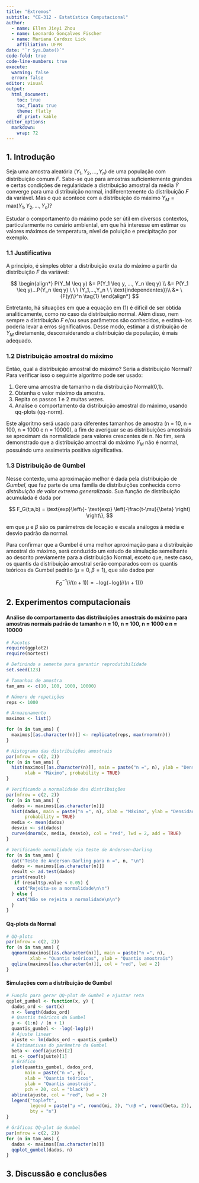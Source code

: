 ```yaml
---
title: "Extremos"
subtitle: "CE-312 - Estatística Computacional"
author: 
  - name: Ellen Jieyi Zhou
  - name: Leonardo Gonçalves Fischer
  - name: Mariana Cardozo Lick
    affiliation: UFPR
date: "`r Sys.Date()`"
code-fold: true
code-line-numbers: true
execute: 
  warning: false
  error: false
editor: visual
output: 
  html_document:
    toc: true
    toc_float: true
    theme: flatly
    df_print: kable
editor_options: 
  markdown: 
    wrap: 72
---
```


## 1. Introdução

Seja uma amostra aleatória $(Y_1, Y_2, ..., Y_n)$ de uma população com
distribuição comum $F$. Sabe-se que para amostras suficientemente
grandes e certas condições de regularidade a distribuição amostral da
média $\bar Y$ converge para uma distribuição normal, indiferentemente
da distribuição $F$ da variável. Mas o que acontece com a distribuição
do máximo $Y_M = \text{max}(Y_1, Y_2, ..., Y_n)?$

Estudar o comportamento do máximo pode ser útil em diversos contextos,
particularmente no cenário ambiental, em que há interesse em estimar os
valores máximos de temperatura, nível de poluição e precipitação por
exemplo.

### 1.1 Justificativa

A princípio, é simples obter a distribuição exata do máximo a partir da
distribuição $F$ da variável:

$$
\begin{align*}
P(Y_M \leq y) &= P(Y_1 \leq y, ..., Y_n \leq y) \\
&= P(Y_1 \leq y)...P(Y_n \leq y) \ \ \ (Y_1,...,Y_n \ \ \text{independentes})\\
&= \{F(y)\}^n \tag{1}
\end{align*} 
$$

Entretanto, há situações em que a equação em (1) é difícil de ser obtida
analiticamente, como no caso da distribuição normal. Além disso, nem
sempre a distribuição $F$ e/ou seus parâmetros são conhecidos, e
estimá-los poderia levar a erros significativos. Desse modo, estimar a
distribuição de $Y_M$ diretamente, desconsiderando a distribuição da
população, é mais adequado.

### 1.2 Distribuição amostral do máximo

Então, qual a distribuição amostral do máximo? Seria a distribuição
Normal? Para verificar isso o seguinte algoritmo pode ser usado:

1.  Gere uma amostra de tamanho n da distribuição Normal(0,1).
2.  Obtenha o valor máximo da amostra.
3.  Repita os passos 1 e 2 muitas vezes.
4.  Analise o comportamento da distribuição amostral do máximo, usando
    qq-plots (qq-norm).

Este algoritmo será usado para diferentes tamanhos de amostra (n = 10, n
= 100, n = 1000 e n = 10000), a fim de averiguar se as distribuições
amostrais se aproximam da normalidade para valores crescentes de n. No
fim, será demonstrado que a distribuição amostral do máximo $Y_M$ não é
normal, possuindo uma assimetria positiva significativa.

### 1.3 Distribuição de Gumbel

Nesse contexto, uma aproximação melhor é dada pela distribuição de
*Gumbel*, que faz parte de uma família de distribuições conhecida como
*distribuição de valor extremo generalizado*. Sua função de distribuição
acumulada é dada por

$$
F_G(t;a,b) = \text{exp}\left\{- \text{exp} \left(-\frac{t-\mu}{\beta} \right) \right\},
$$

em que $\mu$ e $\beta$ são os parâmetros de locação e escala análogos à
média e desvio padrão da normal.

Para confirmar que a Gumbel é uma melhor aproximação para a distribuição
amostral do máximo, será conduzido um estudo de simulação semelhante ao
descrito previamente para a distribuição Normal, exceto que, neste caso,
os quantis da distribuição amostral serão comparados com os quantis
teóricos da Gumbel padrão ($\mu = 0, \beta = 1$), que são dados por

$$
F_G^{-1}(i/(n+1)) = -\text{log}(-\text{log}(i/(n+1)))
$$

## 2. Experimentos computacionais

#### Análise do comportamento das distribuições amostrais do máximo para amostras normais padrão de tamanho n = 10, n = 100, n = 1000 e n = 10000

```r
# Pacotes 
require(ggplot2)
require(nortest)

# Definindo a semente para garantir reprodutibilidade
set.seed(123)

# Tamanhos de amostra
tam_ams <- c(10, 100, 1000, 10000)

# Número de repetições
reps <- 1000

# Armazenamento
maximos <- list()

for (n in tam_ams) {
  maximos[[as.character(n)]] <- replicate(reps, max(rnorm(n)))
}

# Histograma das distribuições amostrais
par(mfrow = c(2, 2))
for (n in tam_ams) {
  hist(maximos[[as.character(n)]], main = paste("n =", n), ylab = "Densidade",
       xlab = "Máximo", probability = TRUE)
}
```

```r
# Verificando a normalidade das distribuições
par(mfrow = c(2, 2))
for (n in tam_ams) {
  dados <- maximos[[as.character(n)]]
  hist(dados, main = paste("n =", n), xlab = "Máximo", ylab = "Densidade",
       probability = TRUE)
  media <- mean(dados)
  desvio <- sd(dados)
  curve(dnorm(x, media, desvio), col = "red", lwd = 2, add = TRUE)
}

# Verificando normalidade via teste de Anderson-Darling
for (n in tam_ams) {
  cat("Teste de Anderson-Darling para n =", n, "\n")
  dados <- maximos[[as.character(n)]]
  result <- ad.test(dados)
  print(result)
   if (result$p.value < 0.05) {
    cat("Rejeita-se a normalidade\n\n")
  } else {
    cat("Não se rejeita a normalidade\n\n")
  }
}
```

#### Qq-plots da Normal

```r
# QQ-plots
par(mfrow = c(2, 2))
for (n in tam_ams) {
  qqnorm(maximos[[as.character(n)]], main = paste("n =", n), 
         xlab = "Quantis teóricos", ylab = "Quantis amostrais")
  qqline(maximos[[as.character(n)]], col = "red", lwd = 2)
}
```

#### Simulações com a distribuição de Gumbel

```r
# Função para gerar QQ-plot de Gumbel e ajustar reta
qqplot_gumbel <- function(x, y) {
  dados_ord <- sort(x)
  n <- length(dados_ord)
  # Quantis teóricos da Gumbel
  p <- (1:n) / (n + 1)
  quantis_gumbel <- -log(-log(p))
  # Ajuste linear
  ajuste <- lm(dados_ord ~ quantis_gumbel)
  # Estimativas do parâmetro da Gumbel
  beta <- coef(ajuste)[2]
  mi <- coef(ajuste)[1]
  # Gráfico
  plot(quantis_gumbel, dados_ord,
       main = paste("n =", y),
       xlab = "Quantis teóricos",
       ylab = "Quantis amostrais",
       pch = 20, col = "black")
  abline(ajuste, col = "red", lwd = 2)
  legend("topleft",
         legend = paste("μ ≈", round(mi, 2), "\nβ ≈", round(beta, 2)),
         bty = "n")
}

# Gráficos QQ-plot de Gumbel
par(mfrow = c(2, 2))
for (n in tam_ams) {
  dados <- maximos[[as.character(n)]]
  qqplot_gumbel(dados, n)
}
```

## 3. Discussão e conclusões
